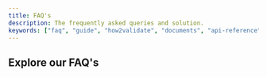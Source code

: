 ```yaml
---
title: FAQ's
description: The frequently asked queries and solution.
keywords: ["faq", "guide", "how2validate", "documents", "api-reference"]
---
```


## Explore our FAQ's

<CardGrid>
  <Card
    subtitle="General FAQ's"
    title="General"
    description="The frequently asked general queries and their solution."
    href="../../docs/faqs/general"
  />
  <Card
    subtitle="Installation FAQ's"
    title="Installation and Usage"
    description="The frequently asked installation and usage queries and their solution."
    href="../../docs/faqs/installation"
  />
  <Card
    subtitle="Security FAQ's"
    title="Security"
    description="The frequently asked security queries and their solution."
    href="../../docs/faqs/security"
  />
  <Card
    subtitle="Troubleshooting FAQ's"
    title="Troubleshoot"
    description="The frequently asked troubleshooting queries and their solution."
    href="../../docs/faqs/troubleshoot"
  />
</CardGrid>
